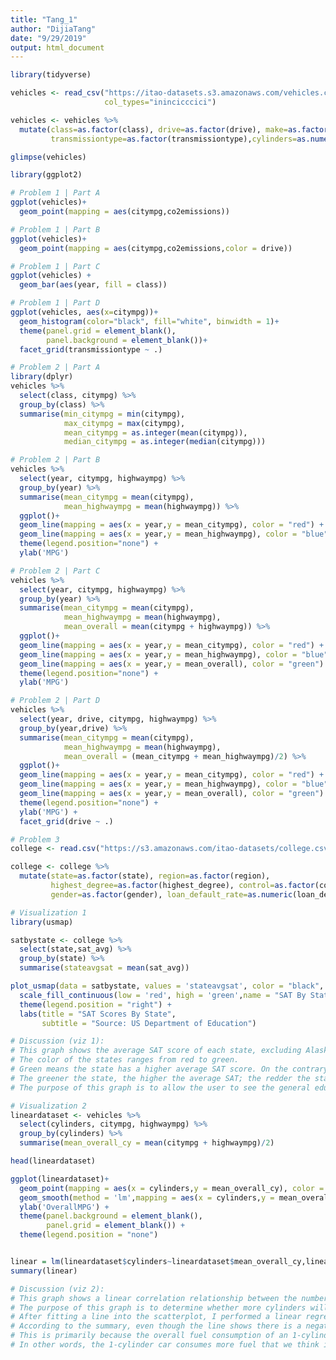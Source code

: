 ---
title: "Tang_1"
author: "DijiaTang"
date: "9/29/2019"
output: html_document
---


```{r cars}

library(tidyverse)

vehicles <- read_csv("https://itao-datasets.s3.amazonaws.com/vehicles.csv",
                     col_types="inincicccici")

vehicles <- vehicles %>%
  mutate(class=as.factor(class), drive=as.factor(drive), make=as.factor(make),
         transmissiontype=as.factor(transmissiontype),cylinders=as.numeric(cylinders))

glimpse(vehicles)

library(ggplot2)

# Problem 1 | Part A
ggplot(vehicles)+
  geom_point(mapping = aes(citympg,co2emissions))

# Problem 1 | Part B
ggplot(vehicles)+
  geom_point(mapping = aes(citympg,co2emissions,color = drive))

# Problem 1 | Part C
ggplot(vehicles) + 
  geom_bar(aes(year, fill = class))

# Problem 1 | Part D
ggplot(vehicles, aes(x=citympg))+
  geom_histogram(color="black", fill="white", binwidth = 1)+
  theme(panel.grid = element_blank(),
        panel.background = element_blank())+
  facet_grid(transmissiontype ~ .)

# Problem 2 | Part A
library(dplyr)
vehicles %>%
  select(class, citympg) %>%
  group_by(class) %>%
  summarise(min_citympg = min(citympg), 
            max_citympg = max(citympg), 
            mean_citympg = as.integer(mean(citympg)), 
            median_citympg = as.integer(median(citympg))) 

# Problem 2 | Part B
vehicles %>%
  select(year, citympg, highwaympg) %>%
  group_by(year) %>%
  summarise(mean_citympg = mean(citympg), 
            mean_highwaympg = mean(highwaympg)) %>%
  ggplot()+
  geom_line(mapping = aes(x = year,y = mean_citympg), color = "red") +
  geom_line(mapping = aes(x = year,y = mean_highwaympg), color = "blue") +
  theme(legend.position="none") +
  ylab('MPG')

# Problem 2 | Part C
vehicles %>%
  select(year, citympg, highwaympg) %>%
  group_by(year) %>%
  summarise(mean_citympg = mean(citympg), 
            mean_highwaympg = mean(highwaympg),
            mean_overall = mean(citympg + highwaympg)) %>%
  ggplot()+
  geom_line(mapping = aes(x = year,y = mean_citympg), color = "red") +
  geom_line(mapping = aes(x = year,y = mean_highwaympg), color = "blue") +
  geom_line(mapping = aes(x = year,y = mean_overall), color = "green") +
  theme(legend.position="none") +
  ylab('MPG')

# Problem 2 | Part D
vehicles %>%
  select(year, drive, citympg, highwaympg) %>%
  group_by(year,drive) %>%
  summarise(mean_citympg = mean(citympg), 
            mean_highwaympg = mean(highwaympg),
            mean_overall = (mean_citympg + mean_highwaympg)/2) %>%
  ggplot()+
  geom_line(mapping = aes(x = year,y = mean_citympg), color = "red") +
  geom_line(mapping = aes(x = year,y = mean_highwaympg), color = "blue") +
  geom_line(mapping = aes(x = year,y = mean_overall), color = "green") +
  theme(legend.position="none") +
  ylab('MPG') + 
  facet_grid(drive ~ .)

# Problem 3
college <- read.csv("https://s3.amazonaws.com/itao-datasets/college.csv")

college <- college %>%
  mutate(state=as.factor(state), region=as.factor(region),
         highest_degree=as.factor(highest_degree), control=as.factor(control),
         gender=as.factor(gender), loan_default_rate=as.numeric(loan_default_rate))

# Visualization 1
library(usmap)

satbystate <- college %>%
  select(state,sat_avg) %>%
  group_by(state) %>%
  summarise(stateavgsat = mean(sat_avg)) 

plot_usmap(data = satbystate, values = 'stateavgsat', color = "black", exclude = c('AK', 'HI')) + 
  scale_fill_continuous(low = 'red', high = 'green',name = "SAT By State", label = scales::comma) + 
  theme(legend.position = "right") +
  labs(title = "SAT Scores By State",
       subtitle = "Source: US Department of Education")

# Discussion (viz 1): 
# This graph shows the average SAT score of each state, excluding Alaska and Hawaii. 
# The color of the states ranges from red to green. 
# Green means the state has a higher average SAT score. On the contrary, red means the state has a lower average SAT score.
# The greener the state, the higher the average SAT; the redder the state, the lower the average SAT.
# The purpose of this graph is to allow the user to see the general education quality across the US continent from the standpoint of SAT.

# Visualization 2
lineardataset <- vehicles %>%
  select(cylinders, citympg, highwaympg) %>%
  group_by(cylinders) %>%
  summarise(mean_overall_cy = mean(citympg + highwaympg)/2) 

head(lineardataset)

ggplot(lineardataset)+
  geom_point(mapping = aes(x = cylinders,y = mean_overall_cy), color = "blue") +
  geom_smooth(method = 'lm',mapping = aes(x = cylinders,y = mean_overall_cy), color = "red",se=F) +
  ylab('OverallMPG') +
  theme(panel.background = element_blank(),
        panel.grid = element_blank()) +
  theme(legend.position = "none")


linear = lm(lineardataset$cylinders~lineardataset$mean_overall_cy,lineardataset)
summary(linear)

# Discussion (viz 2):
# This graph shows a linear correlation relationship between the number of cylinders and the overall MPG.
# The purpose of this graph is to determine whether more cylinders will lead to less overall MPG, in other words, more full consumption.
# After fitting a line into the scatterplot, I performed a linear regression summary.
# According to the summary, even though the line shows there is a negative correlation between cylinders and overall MPG, under the 5% confidence level, this relationship is not statistically significant, as the p-value 0.011678 is larger than 0.05.
# This is primarily because the overall fuel consumption of an 1-cylinder car actually is similar to that of a 5-cylinder car.
# In other words, the 1-cylinder car consumes more fuel that we think it does.

```

